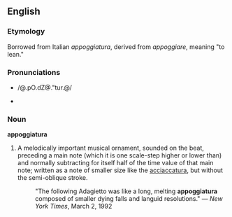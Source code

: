 ==English==
===Etymology===
Borrowed from Italian ''appoggiatura'', derived from ''appoggiare'', meaning "to lean."

=== Pronunciations ===
*{{SAMPA}} /@.pO.dZ@."tur.@/
*{{IPAlink}} {{IPA|/ə.pɔ.dʒə.'tʊɹ.ə/}}

===Noun===
'''appoggiatura'''
# A melodically important musical ornament, sounded on the beat, preceding a main note (which it is one scale-step higher or lower than) and normally subtracting for itself half of the time value of that main note; written as a note of smaller size like the [[acciaccatura]], but without the semi-oblique stroke.
#:"The following Adagietto was like a long, melting '''appoggiatura''' composed of smaller dying falls and languid resolutions." &mdash; ''New York Times'', March 2, 1992